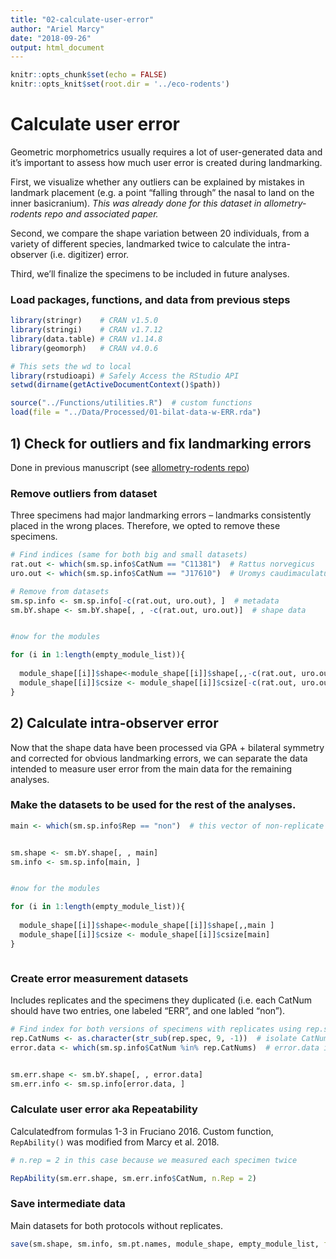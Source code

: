 ```yaml
---
title: "02-calculate-user-error"
author: "Ariel Marcy"
date: "2018-09-26"
output: html_document
---
```


```r
knitr::opts_chunk$set(echo = FALSE)
knitr::opts_knit$set(root.dir = '../eco-rodents')
```

# Calculate user error
Geometric morphometrics usually requires a lot of user-generated data and it's important to assess how much user error is created during landmarking. 

First, we visualize whether any outliers can be explained by mistakes in landmark placement (e.g. a point "falling through" the nasal to land on the inner basicranium). *This was already done for this dataset in allometry-rodents repo and associated paper.*

Second, we compare the shape variation between 20 individuals, from a variety of different species, landmarked twice to calculate the intra-observer (i.e. digitizer) error.

Third, we'll finalize the specimens to be included in future analyses.

### Load packages, functions, and data from previous steps
```r
library(stringr)    # CRAN v1.5.0
library(stringi)    # CRAN v1.7.12
library(data.table) # CRAN v1.14.8
library(geomorph)   # CRAN v4.0.6

# This sets the wd to local
library(rstudioapi) # Safely Access the RStudio API
setwd(dirname(getActiveDocumentContext()$path))

source("../Functions/utilities.R")  # custom functions
load(file = "../Data/Processed/01-bilat-data-w-ERR.rda")
```

## 1) Check for outliers and fix landmarking errors
Done in previous manuscript (see [allometry-rodents repo](https://github.com/miracleray/allometry-rodents))

### Remove outliers from dataset
Three specimens had major landmarking errors -- landmarks consistently placed in the wrong places. Therefore, we opted to remove these specimens.
```r
# Find indices (same for both big and small datasets)
rat.out <- which(sm.sp.info$CatNum == "C11381")  # Rattus norvegicus
uro.out <- which(sm.sp.info$CatNum == "J17610")  # Uromys caudimaculatus

# Remove from datasets
sm.sp.info <- sm.sp.info[-c(rat.out, uro.out), ]  # metadata
sm.bY.shape <- sm.bY.shape[, , -c(rat.out, uro.out)]  # shape data


#now for the modules

for (i in 1:length(empty_module_list)){
  
  module_shape[[i]]$shape<-module_shape[[i]]$shape[,,-c(rat.out, uro.out) ]
  module_shape[[i]]$csize <- module_shape[[i]]$csize[-c(rat.out, uro.out)]
}

```

## 2) Calculate intra-observer error
Now that the shape data have been processed via GPA + bilateral symmetry and corrected for obvious landmarking errors, we can separate the data intended to measure user error from the main data for the remaining analyses. 

### Make the datasets to be used for the rest of the analyses.
```r
main <- which(sm.sp.info$Rep == "non")  # this vector of non-replicate indices is the same for big and small patch protocols, tested with all.equal()


sm.shape <- sm.bY.shape[, , main]  
sm.info <- sm.sp.info[main, ]


#now for the modules

for (i in 1:length(empty_module_list)){
  
  module_shape[[i]]$shape<-module_shape[[i]]$shape[,,main ]
  module_shape[[i]]$csize <- module_shape[[i]]$csize[main]
}



```

### Create error measurement datasets 
Includes replicates and the specimens they duplicated (i.e. each CatNum should have two entries, one labeled "ERR", and one labled "non").
```r
# Find index for both versions of specimens with replicates using rep.spec list made in script 01
rep.CatNums <- as.character(str_sub(rep.spec, 9, -1))  # isolate CatNum
error.data <- which(sm.sp.info$CatNum %in% rep.CatNums)  # error.data is the same for small and big patch protocols, tested with all.equal()


sm.err.shape <- sm.bY.shape[, , error.data]
sm.err.info <- sm.sp.info[error.data, ]
```

### Calculate user error aka Repeatability
Calculatedfrom formulas 1-3 in Fruciano 2016. Custom function, `RepAbility()` was modified from Marcy et al. 2018.
```r
# n.rep = 2 in this case because we measured each specimen twice

RepAbility(sm.err.shape, sm.err.info$CatNum, n.Rep = 2)
```

### Save intermediate data 
Main datasets for both protocols without replicates.
```r
save(sm.shape, sm.info, sm.pt.names, module_shape, empty_module_list, file = "../Data/Processed/02-no-error-data-sm.rda")
```
